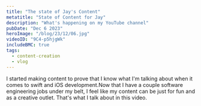 ```yaml
---
title: "The state of Jay's Content"
metatitle: "State of Content for Jay"
description: "What's happening on my YouTube channel"
pubDate: "Dec 6 2023"
heroImage: "/blog/23/12/06.jpg"
videoID: "9C4-p5hjgWk"
includeBMC: true
tags:
  - content-creation
  - vlog
---
```



I started making content to prove that I know what I'm talking about when it comes to swift and iOS development.Now that I have a couple software engineering jobs under my belt, I feel like my content can be just for fun and as a creative outlet. That's what I talk about in this video.

<YouTube id={frontmatter.videoID} />

